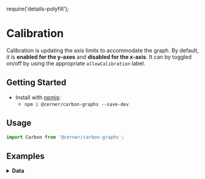 
require('details-polyfill');

# Calibration
Calibration is updating the axis limits to accommodate the graph. 
By default, it is **enabled for the y-axes** and **disabled for the x-axis**.
It can by toggled on/off by using the appropriate `allowCalibration` label.

## Getting Started

- Install with [npmjs](https://www.npmjs.com):
  - `npm i @cerner/carbon-graphs --save-dev`

## Usage
```js
import Carbon from '@cerner/carbon-graphs';
```

## Examples

<AllowCalibrationEnabledY/>

<AllowCalibrationDisabledY/>

<AllowCalibrationDisabledX/>

<AllowCalibrationEnabledX/>

<AllowCalibrationDisabledXTimeseries/>

<AllowCalibrationEnabledXTimeseries/>

<details>
<summary style={{fontSize: 24 }}>
<b>Data</b>
</summary>

### Graph Config object
<GraphConfig />

### Data object
<DataObject />
</details>

